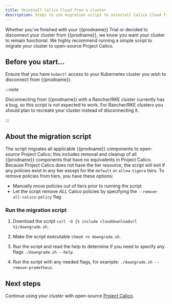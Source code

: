 ```yaml
---
title: Uninstall Calico Cloud from a cluster
description: Steps to use migration script to uninstall Calico Cloud from a cluster.
---
```


Whether you've finished with your {{prodname}} Trial or decided to disconnect your cluster from
{{prodname}}, we know you want your cluster to remain functional. We highly recommend running
a simple script to migrate your cluster to open-source Project Calico.

## Before you start...

Ensure that you have `kubectl` access to your Kubernetes cluster you wish to disconnect from {{prodname}}.

:::note

Disconnecting from {{prodname}} with a Rancher/RKE cluster currently has a bug, so this script is not expected to work. For Rancher/RKE clusters you should plan to recreate your cluster instead of disconnecting it.

:::

## About the migration script

The script migrates all applicable {{prodname}} components to open-source Project Calico; this includes
removal and cleanup of all {{prodname}} components that have no equivalents in Project Calico.
Because Project Calico does not have the tier resource, the script will exit if any policies
exist in any tier except for the `default` or `allow-tigera` tiers.
To remove policies from tiers, you have these options:
* Manually move policies out of tiers prior to running the script
* Let the script remove *ALL* Calico policies by specifying the `--remove-all-calico-policy` flag

### Run the migration script

1. Download the script `curl -O {% include clouddownloadurl %}/downgrade.sh`.

1. Make the script executable `chmod +x downgrade.sh`.

1. Run the script and read the help to determine if you need to specify any flags `./downgrade.sh --help`.

1. Run the script with any needed flags, for example: `./downgrade.sh --remove-prometheus`.

## Next steps

Continue using your cluster with open-source [Project Calico](https://docs.projectcalico.org/about/about-calico).
